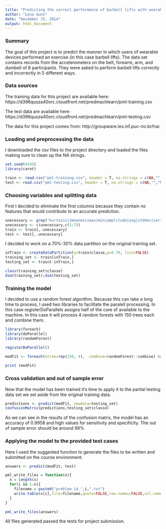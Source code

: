 ```yaml
---
title: "Predicting the correct performance of barbell lifts with wearable data"
author: "Lena Gunn"
date: "December 15, 2014"
output: html_document
---
```


### Summary

The goal of this project is to predict the manner in which users of wearable devices performed an exercise (in this case barbell lifts). The data set contains records from the accelerometers on the belt, forearm, arm, and dumbell of 6 participants. They were asked to perform barbell lifts correctly and incorrectly in 5 different ways.

### Data sources

The training data for this project are available here: 
https://d396qusza40orc.cloudfront.net/predmachlearn/pml-training.csv

The test data are available here: 
https://d396qusza40orc.cloudfront.net/predmachlearn/pml-testing.csv

The data for this project comes from: http://groupware.les.inf.puc-rio.br/har.

### Loading and preprocessing the data

I downloaded the csv files to the project directory and loaded the files making sure to clean up the NA strings.


```r
set.seed(4245)
library(caret)

train <- read.csv("pml-training.csv", header = T, na.strings = c(NA,"","NA","<NA>", "#DIV/0!"))
test <- read.csv("pml-testing.csv", header = T, na.strings = c(NA,"","NA","<NA>", "#DIV/0!"))

```

### Choosing variables and splitting data

First I decided to eliminate the first columns because they contain no features that would contribute to an accurate prediction.

```r
unecessary <- grep("kurtosis|skewness|max|min|amplitude|avg|stddev|var", names(train))
unecessary <- c(unecessary,c(1:7))
train <- train[,-unecessary]
test <- test[,-unecessary]
```

I decided to work on a 70%-30% data partition on the original training set.

```r
inTrain <- createDataPartition(y=train$classe,p=0.70, list=FALSE)
training_set <- train[inTrain,]
testing_set <- train[-inTrain,]

class(training_set$classe)
dim(training_set);dim(testing_set)

```

### Training the model

I decided to use a random forest algorithm.  Because this can take a long time to process, I used two libraries to facilitate the paralell processing.  In this case registerDoParallels assigns half of the core of available to the machine.  In this case it will process 4 random forests with 150 trees each and combine them. 


```r
library(foreach)
library(doParallel)
library(randomForest)

registerDoParallel()

modFit <- foreach(ntree=rep(150, 4), .combine=randomForest::combine) %dopar% randomForest(training_set[-ncol(training_set)], training_set$classe, ntree=ntree)
               
print (modFit)
```

### Cross validation and out of sample error

Now that the model has been trained it's time to apply it to the partial testing data set we set aside from the original training data.

```r
predictions <- predict(modFit, newdata=testing_set)
confusionMatrix(predictions,testing_set$classe)
```

As we can see in the results of the confusion matrix, the model has an accuracy of 0.9958 and high values for sensitivity and specificity. The out of sample error should be around 99%

### Applying the model to the provided test cases

Here I used the suggested function to generate the files to be written and submitted on the course environment.

```r
answers <- predict(modFit, test)

pml_write_files = function(x){
  n = length(x)
  for(i in 1:n){
    filename = paste0("problem_id_",i,".txt")
    write.table(x[i],file=filename,quote=FALSE,row.names=FALSE,col.names=FALSE)
  }
}

pml_write_files(answers)

```

All files generated passed the tests for project submission.



